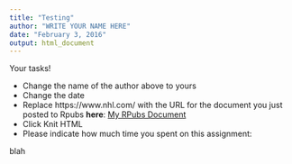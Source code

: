 ```yaml
---
title: "Testing"
author: "WRITE YOUR NAME HERE"
date: "February 3, 2016"
output: html_document
---
```


Your tasks!

* Change the name of the author above to yours
* Change the date
* Replace https://www.nhl.com/ with the URL for the document you just posted to Rpubs **here**: [My RPubs Document](https://www.nhl.com/)
* Click Knit HTML
* Please indicate how much time you spent on this assignment: 

blah
